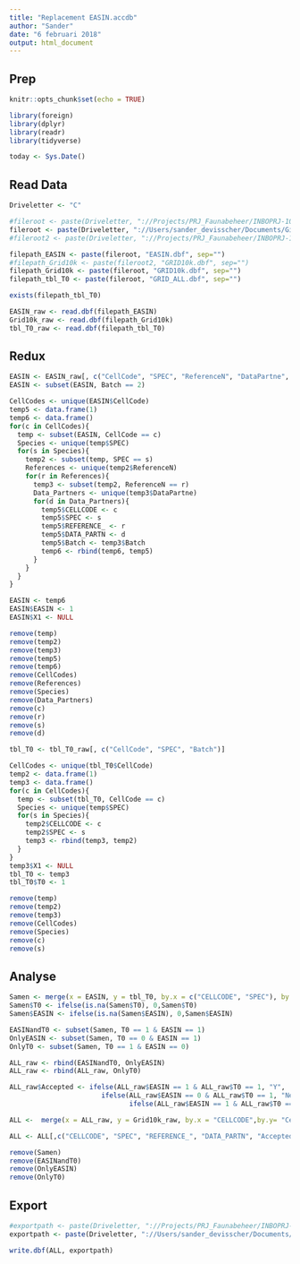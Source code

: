 ```yaml
---
title: "Replacement EASIN.accdb"
author: "Sander"
date: "6 februari 2018"
output: html_document
---
```

## Prep

```r
knitr::opts_chunk$set(echo = TRUE)
```
```r
library(foreign)
library(dplyr)
library(readr)
library(tidyverse)

today <- Sys.Date()
```

## Read Data

```r
Driveletter <- "C"

#fileroot <- paste(Driveletter, "://Projects/PRJ_Faunabeheer/INBOPRJ-10217 - Monitoring exoten ikv EU- verordening IAS  Coördinatie, voorbereiding, implementatie en opvolging/EASIN_GIS/AWS Output/", sep="")
fileroot <- paste(Driveletter, "://Users/sander_devisscher/Documents/GitHub/EASIN/EASIN/r-scripts/Private/AWS Output/", sep="")
#fileroot2 <- paste(Driveletter, "://Projects/PRJ_Faunabeheer/INBOPRJ-10217 - Monitoring exoten ikv EU- verordening IAS  Coördinatie, voorbereiding, implementatie en opvolging/EASIN_GIS/temp/", sep="")

filepath_EASIN <- paste(fileroot, "EASIN.dbf", sep="")
#filepath_Grid10k <- paste(fileroot2, "GRID10k.dbf", sep="")
filepath_Grid10k <- paste(fileroot, "GRID10k.dbf", sep="")
filepath_tbl_T0 <- paste(fileroot, "GRID_ALL.dbf", sep="")

exists(filepath_tbl_T0)

EASIN_raw <- read.dbf(filepath_EASIN)
Grid10k_raw <- read.dbf(filepath_Grid10k)
tbl_T0_raw <- read.dbf(filepath_tbl_T0)

```

## Redux
```r

EASIN <- EASIN_raw[, c("CellCode", "SPEC", "ReferenceN", "DataPartne", "Batch")]
EASIN <- subset(EASIN, Batch == 2)

CellCodes <- unique(EASIN$CellCode)
temp5 <- data.frame(1)
temp6 <- data.frame()
for(c in CellCodes){
  temp <- subset(EASIN, CellCode == c)
  Species <- unique(temp$SPEC)
  for(s in Species){
    temp2 <- subset(temp, SPEC == s)
    References <- unique(temp2$ReferenceN)
    for(r in References){
      temp3 <- subset(temp2, ReferenceN == r)
      Data_Partners <- unique(temp3$DataPartne)
      for(d in Data_Partners){
        temp5$CELLCODE <- c
        temp5$SPEC <- s
        temp5$REFERENCE_ <- r
        temp5$DATA_PARTN <- d
        temp5$Batch <- temp3$Batch
        temp6 <- rbind(temp6, temp5)
      }
    }
  }
}

EASIN <- temp6
EASIN$EASIN <- 1
EASIN$X1 <- NULL
```

```r
remove(temp)
remove(temp2)
remove(temp3)
remove(temp5)
remove(temp6)
remove(CellCodes)
remove(References)
remove(Species)
remove(Data_Partners)
remove(c)
remove(r)
remove(s)
remove(d)

```

```r

tbl_T0 <- tbl_T0_raw[, c("CellCode", "SPEC", "Batch")]

CellCodes <- unique(tbl_T0$CellCode)
temp2 <- data.frame(1)
temp3 <- data.frame()
for(c in CellCodes){
  temp <- subset(tbl_T0, CellCode == c)
  Species <- unique(temp$SPEC)
  for(s in Species){
    temp2$CELLCODE <- c
    temp2$SPEC <- s
    temp3 <- rbind(temp3, temp2)
  }
}
temp3$X1 <- NULL
tbl_T0 <- temp3
tbl_T0$T0 <- 1

```

```r
remove(temp)
remove(temp2)
remove(temp3)
remove(CellCodes)
remove(Species)
remove(c)
remove(s)
```
## Analyse

```r

Samen <- merge(x = EASIN, y = tbl_T0, by.x = c("CELLCODE", "SPEC"), by.y = c("CELLCODE", "SPEC"), all=T)
Samen$T0 <- ifelse(is.na(Samen$T0), 0,Samen$T0)
Samen$EASIN <- ifelse(is.na(Samen$EASIN), 0,Samen$EASIN)

EASINandT0 <- subset(Samen, T0 == 1 & EASIN == 1)
OnlyEASIN <- subset(Samen, T0 == 0 & EASIN == 1)
OnlyT0 <- subset(Samen, T0 == 1 & EASIN == 0)

ALL_raw <- rbind(EASINandT0, OnlyEASIN)
ALL_raw <- rbind(ALL_raw, OnlyT0)

ALL_raw$Accepted <- ifelse(ALL_raw$EASIN == 1 & ALL_raw$T0 == 1, "Y", 
                       ifelse(ALL_raw$EASIN == 0 & ALL_raw$T0 == 1, "New",
                              ifelse(ALL_raw$EASIN == 1 & ALL_raw$T0 == 0, "N", NA)))

ALL <-  merge(x = ALL_raw, y = Grid10k_raw, by.x = "CELLCODE",by.y= "CellCode", all.x = T)

ALL <- ALL[,c("CELLCODE", "SPEC", "REFERENCE_", "DATA_PARTN", "Accepted", "X", "Y", "EASIN", "T0")]
```

```r
remove(Samen)
remove(EASINandT0)
remove(OnlyEASIN)
remove(OnlyT0)
```
## Export
```r
#exportpath <- paste(Driveletter, "://Projects/PRJ_Faunabeheer/INBOPRJ-10217 - Monitoring exoten ikv EU- verordening IAS  Coördinatie, voorbereiding, implementatie en opvolging/EASIN_GIS/Input/ALL.csv", sep="")
exportpath <- paste(Driveletter, "://Users/sander_devisscher/Documents/GitHub/EASIN/EASIN/r-scripts/Private/AWS Input/ALL_",today,".dbf", sep="")

write.dbf(ALL, exportpath)
```




